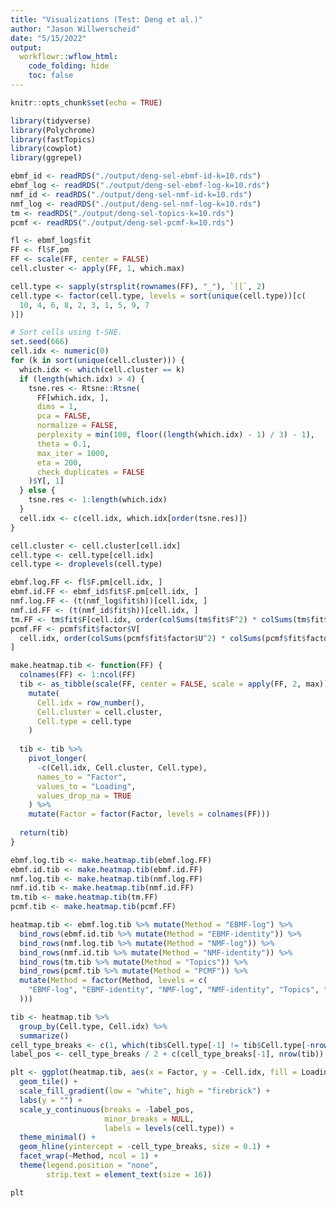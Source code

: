 ```yaml
---
title: "Visualizations (Test: Deng et al.)"
author: "Jason Willwerscheid"
date: "5/15/2022"
output:
  workflowr::wflow_html:
    code_folding: hide
    toc: false
---
```


```r
knitr::opts_chunk$set(echo = TRUE)

library(tidyverse)
library(Polychrome)
library(fastTopics)
library(cowplot)
library(ggrepel)
```

```r
ebmf_id <- readRDS("./output/deng-sel-ebmf-id-k=10.rds")
ebmf_log <- readRDS("./output/deng-sel-ebmf-log-k=10.rds")
nmf_id <- readRDS("./output/deng-sel-nmf-id-k=10.rds")
nmf_log <- readRDS("./output/deng-sel-nmf-log-k=10.rds")
tm <- readRDS("./output/deng-sel-topics-k=10.rds")
pcmf <- readRDS("./output/deng-sel-pcmf-k=10.rds")

fl <- ebmf_log$fit
FF <- fl$F.pm
FF <- scale(FF, center = FALSE)
cell.cluster <- apply(FF, 1, which.max)

cell.type <- sapply(strsplit(rownames(FF), "_"), `[[`, 2)
cell.type <- factor(cell.type, levels = sort(unique(cell.type))[c(
  10, 4, 6, 8, 2, 3, 1, 5, 9, 7
)])

# Sort cells using t-SNE.
set.seed(666)
cell.idx <- numeric(0)
for (k in sort(unique(cell.cluster))) {
  which.idx <- which(cell.cluster == k)
  if (length(which.idx) > 4) {
    tsne.res <- Rtsne::Rtsne(
      FF[which.idx, ],
      dims = 1,
      pca = FALSE,
      normalize = FALSE,
      perplexity = min(100, floor((length(which.idx) - 1) / 3) - 1),
      theta = 0.1,
      max_iter = 1000,
      eta = 200,
      check_duplicates = FALSE
    )$Y[, 1]
  } else {
    tsne.res <- 1:length(which.idx)
  }
  cell.idx <- c(cell.idx, which.idx[order(tsne.res)])
}

cell.cluster <- cell.cluster[cell.idx]
cell.type <- cell.type[cell.idx]
cell.type <- droplevels(cell.type)

ebmf.log.FF <- fl$F.pm[cell.idx, ]
ebmf.id.FF <- ebmf_id$fit$F.pm[cell.idx, ]
nmf.log.FF <- (t(nmf_log$fit$h))[cell.idx, ]
nmf.id.FF <- (t(nmf_id$fit$h))[cell.idx, ]
tm.FF <- tm$fit$F[cell.idx, order(colSums(tm$fit$F^2) * colSums(tm$fit$L^2), decreasing = TRUE)]
pcmf.FF <- pcmf$fit$factor$V[
  cell.idx, order(colSums(pcmf$fit$factor$U^2) * colSums(pcmf$fit$factor$V^2), decreasing = TRUE)
]

make.heatmap.tib <- function(FF) {
  colnames(FF) <- 1:ncol(FF)
  tib <- as_tibble(scale(FF, center = FALSE, scale = apply(FF, 2, max))) %>%
    mutate(
      Cell.idx = row_number(),
      Cell.cluster = cell.cluster,
      Cell.type = cell.type
    )
  
  tib <- tib %>%
    pivot_longer(
      -c(Cell.idx, Cell.cluster, Cell.type),
      names_to = "Factor",
      values_to = "Loading",
      values_drop_na = TRUE
    ) %>%
    mutate(Factor = factor(Factor, levels = colnames(FF)))
  
  return(tib)
}

ebmf.log.tib <- make.heatmap.tib(ebmf.log.FF)
ebmf.id.tib <- make.heatmap.tib(ebmf.id.FF)
nmf.log.tib <- make.heatmap.tib(nmf.log.FF)
nmf.id.tib <- make.heatmap.tib(nmf.id.FF)
tm.tib <- make.heatmap.tib(tm.FF)
pcmf.tib <- make.heatmap.tib(pcmf.FF)

heatmap.tib <- ebmf.log.tib %>% mutate(Method = "EBMF-log") %>%
  bind_rows(ebmf.id.tib %>% mutate(Method = "EBMF-identity")) %>%
  bind_rows(nmf.log.tib %>% mutate(Method = "NMF-log")) %>%
  bind_rows(nmf.id.tib %>% mutate(Method = "NMF-identity")) %>%
  bind_rows(tm.tib %>% mutate(Method = "Topics")) %>%
  bind_rows(pcmf.tib %>% mutate(Method = "PCMF")) %>%
  mutate(Method = factor(Method, levels = c(
    "EBMF-log", "EBMF-identity", "NMF-log", "NMF-identity", "Topics", "PCMF"
  )))

tib <- heatmap.tib %>%
  group_by(Cell.type, Cell.idx) %>%
  summarize()
cell_type_breaks <- c(1, which(tib$Cell.type[-1] != tib$Cell.type[-nrow(tib)]))
label_pos <- cell_type_breaks / 2 + c(cell_type_breaks[-1], nrow(tib)) / 2

plt <- ggplot(heatmap.tib, aes(x = Factor, y = -Cell.idx, fill = Loading)) +
  geom_tile() +
  scale_fill_gradient(low = "white", high = "firebrick") +
  labs(y = "") +
  scale_y_continuous(breaks = -label_pos,
                     minor_breaks = NULL,
                     labels = levels(cell.type)) +
  theme_minimal() +
  geom_hline(yintercept = -cell_type_breaks, size = 0.1) +
  facet_wrap(~Method, ncol = 1) +
  theme(legend.position = "none",
        strip.text = element_text(size = 16))

plt
```
